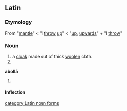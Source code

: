 ==Latin==
===Etymology===
From {{AGr.|la}} {{term|ἀναβολή|{{polytonic|ἀναβολή}}}} {{italbrac|anabolē}} "[[mantle]]" < {{term|ἀναβάλλω|{{polytonic|ἀναβάλλω}}}} {{italbrac|anaballō}} "I [[throw]] [[up]]" < {{term|ἀνά|{{polytonic|ἀνά}}}} {{italbrac|ana}} "[[up]], [[upwards]]" + {{term|βάλλω|{{polytonic|βάλλω}}}} {{italbrac|ballō}} "I [[throw]]"

===Noun===
{{la-noun|abolla|abollae|abollae|f|first}}
# a [[cloak]] made out of thick [[woolen]] cloth.
# {{inflection of|abolla#Latin|abolla|voc|s}}

'''abollā''' {{f}}
# {{inflection of|abolla#Latin|abolla|abl|s}}

====Inflection====
{{ladecl1}}
{{la-decl-1st|aboll}}

[[category:Latin noun forms]]
